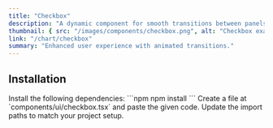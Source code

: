 ```yaml
---
title: "Checkbox"
description: "A dynamic component for smooth transitions between panels."
thumbnail: { src: "/images/components/checkbox.png", alt: "Checkbox example" }
link: "/chart/checkbox"
summary: "Enhanced user experience with animated transitions."
---
```


<ComponentPreview name="checkbox-demo" />

## Installation

<Steps>

<Step>
Install the following dependencies:
</Step>
```npm
npm install 
```

<Step>
Create a file at `components/ui/checkbox.tsx` and paste the given code.  
</Step>

<CollapsibleSource name="checkbox" />

<Step>
Update the import paths to match your project setup.
</Step>

</Steps>